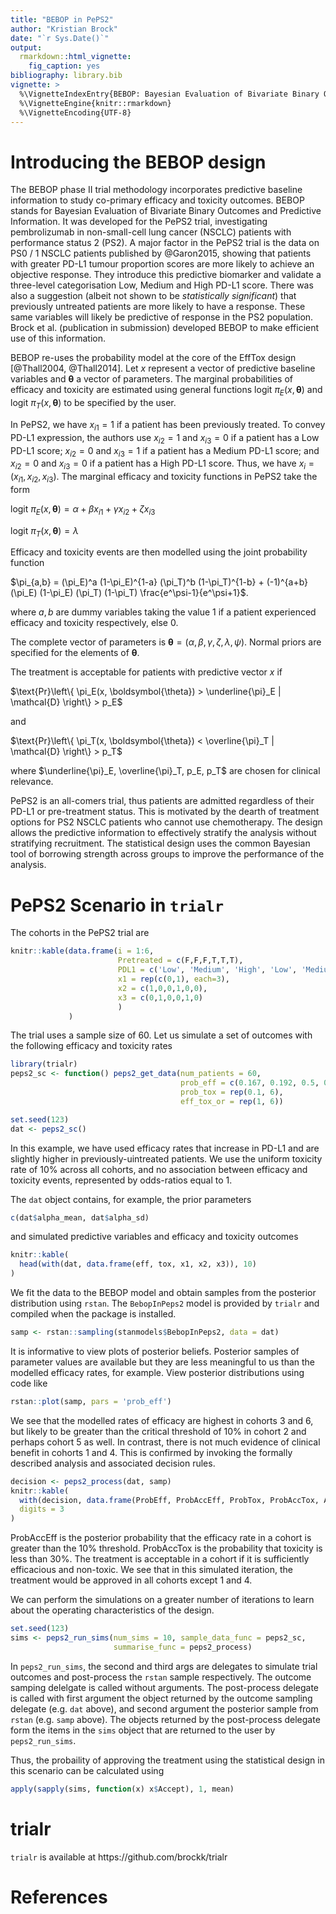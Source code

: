 ```yaml
---
title: "BEBOP in PePS2"
author: "Kristian Brock"
date: "`r Sys.Date()`"
output: 
  rmarkdown::html_vignette:
    fig_caption: yes
bibliography: library.bib
vignette: >
  %\VignetteIndexEntry{BEBOP: Bayesian Evaluation of Bivariate Binary Outcomes and Predictive Information}
  %\VignetteEngine{knitr::rmarkdown}
  %\VignetteEncoding{UTF-8}
---
```


# Introducing the BEBOP design
The BEBOP phase II trial methodology incorporates predictive baseline information to study co-primary efficacy and toxicity outcomes.
BEBOP stands for Bayesian Evaluation of Bivariate Binary Outcomes and Predictive Information.
It was developed for the PePS2 trial, investigating pembrolizumab in non-small-cell lung cancer (NSCLC) patients with performance status 2 (PS2).
A major factor in the PePS2 trial is the data on PS0 / 1 NSCLC patients published by @Garon2015, showing that patients  with greater PD-L1 tumour proportion scores are more likely to achieve an objective response.
They introduce this predictive biomarker and validate a three-level categorisation Low, Medium and High PD-L1 score.
There was also a suggestion (albeit not shown to be _statistically significant_) that previously untreated patients are more likely to have a response.
These same variables will likely be predictive of response in the PS2 population.
Brock et al. (publication in submission) developed BEBOP to make efficient use of this information.

BEBOP re-uses the probability model at the core of the EffTox design [@Thall2004, @Thall2014].
Let $x$ represent a vector of predictive baseline variables and $\boldsymbol{\theta}$ a vector of parameters.
The marginal probabilities of efficacy and toxicity are estimated using general functions $\text{logit } \pi_E(x, \boldsymbol{\theta})$ and $\text{logit } \pi_T(x, \boldsymbol{\theta})$ to be specified by the user.

In PePS2, we have $x_{i1} = 1$ if a patient has been previously treated.
To convey PD-L1 expression, the authors use $x_{i2} = 1$ and $x_{i3} = 0$ if a patient has a Low PD-L1 score;
$x_{i2} = 0$ and $x_{i3} = 1$ if a patient has a Medium PD-L1 score;
and $x_{i2} = 0$ and $x_{i3} = 0$ if a patient has a High PD-L1 score.
Thus, we have $x_i = (x_{i1}, x_{i2}, x_{i3})$. 
The marginal efficacy and toxicity functions in PePS2 take the form

$\text{logit } \pi_E(x, \boldsymbol{\theta}) = \alpha + \beta x_{i1} + \gamma x_{i2} + \zeta x_{i3}$

$\text{logit } \pi_T(x, \boldsymbol{\theta}) = \lambda$

Efficacy and toxicity events are then modelled using the joint probability function

$\pi_{a,b} = (\pi_E)^a (1-\pi_E)^{1-a} (\pi_T)^b (1-\pi_T)^{1-b} + (-1)^{a+b} (\pi_E) (1-\pi_E) (\pi_T) (1-\pi_T) \frac{e^\psi-1}{e^\psi+1}$.

where $a,b$ are dummy variables taking the value 1 if a patient experienced efficacy and toxicity respectively, else 0.

The complete vector of parameters is $\boldsymbol{\theta} = (\alpha, \beta, \gamma, \zeta, \lambda, \psi)$.
Normal priors are specified for the elements of $\boldsymbol{\theta}$.

The treatment is acceptable for patients with predictive vector $x$ if

$\text{Pr}\left\{ \pi_E(x, \boldsymbol{\theta}) > \underline{\pi}_E | \mathcal{D} \right\} > p_E$

and

$\text{Pr}\left\{ \pi_T(x, \boldsymbol{\theta}) < \overline{\pi}_T | \mathcal{D} \right\} > p_T$

where $\underline{\pi}_E, \overline{\pi}_T, p_E, p_T$ are chosen for clinical relevance.

PePS2 is an all-comers trial, thus patients are admitted regardless of their PD-L1 or pre-treatment status.
This is motivated by the dearth of treatment options for PS2 NSCLC patients who cannot use chemotherapy.
The design allows the predictive information to effectively stratify the analysis without stratifying recruitment.
The statistical design uses the common Bayesian tool of borrowing strength across groups to improve the performance of the analysis.

# PePS2 Scenario in ```trialr```
The cohorts in the PePS2 trial are 

```r
knitr::kable(data.frame(i = 1:6, 
                        Pretreated = c(F,F,F,T,T,T),
                        PDL1 = c('Low', 'Medium', 'High', 'Low', 'Medium', 'High'),
                        x1 = rep(c(0,1), each=3),
                        x2 = c(1,0,0,1,0,0),
                        x3 = c(0,1,0,0,1,0)
                        )
             )
```

The trial uses a sample size of 60. 
Let us simulate a set of outcomes with the following efficacy and toxicity rates  
```r
library(trialr)
peps2_sc <- function() peps2_get_data(num_patients = 60,
                                      prob_eff = c(0.167, 0.192, 0.5, 0.091, 0.156, 0.439),
                                      prob_tox = rep(0.1, 6),
                                      eff_tox_or = rep(1, 6))

set.seed(123)
dat <- peps2_sc()
```

In this example, we have used efficacy rates that increase in PD-L1 and are slightly higher in previously-uintreated patients.
We use the uniform toxicity rate of 10% across all cohorts, and no association between efficacy and toxicity events, represented by odds-ratios equal to 1. 

The ```dat``` object contains, for example, the prior parameters

```r
c(dat$alpha_mean, dat$alpha_sd)
```

and simulated predictive variables and efficacy and toxicity outcomes

```r
knitr::kable(
  head(with(dat, data.frame(eff, tox, x1, x2, x3)), 10)
)
```


We fit the data to the BEBOP model and obtain samples from the posterior distribution using ```rstan```.
The ```BebopInPeps2``` model is provided by ```trialr``` and compiled when the package is installed.

```r
samp <- rstan::sampling(stanmodels$BebopInPeps2, data = dat)
```

It is informative to view plots of posterior beliefs. 
Posterior samples of parameter values are available but they are less meaningful to us than the modelled efficacy rates, for example.
View posterior distributions using code like
```r
rstan::plot(samp, pars = 'prob_eff')
```

We see that the modelled rates of efficacy are highest in cohorts 3 and 6, but likely to be greater than the critical threshold of 10% in cohort 2 and perhaps cohort 5 as well.
In contrast, there is not much evidence of clinical benefit in cohorts 1 and 4.
This is confirmed by invoking the formally described analysis and associated decision rules.
```r
decision <- peps2_process(dat, samp)
knitr::kable(
  with(decision, data.frame(ProbEff, ProbAccEff, ProbTox, ProbAccTox, Accept)), 
  digits = 3
)
```

ProbAccEff is the posterior probability that the efficacy rate in a cohort is greater than the 10% threshold.
ProbAccTox is the probability that toxicity is less than 30%.
The treatment is acceptable in a cohort if it is sufficiently efficacious and non-toxic.
We see that in this simulated iteration, the treatment would be approved in all cohorts except 1 and 4.

We can perform the simulations on a greater number of iterations to learn about the operating characteristics of the design.
```r
set.seed(123)
sims <- peps2_run_sims(num_sims = 10, sample_data_func = peps2_sc,
                       summarise_func = peps2_process)
```

In ```peps2_run_sims```, the second and third args are delegates to simulate trial outcomes and post-process the ```rstan``` sample respectively.
The outcome samping delelgate is called without arguments.
The post-process delegate is called with first argument the object returned by the outcome sampling delegate (e.g. ```dat``` above), and second argument the posterior sample from ```rstan``` (e.g. ```samp``` above).
The objects returned by the post-process delegate form the items in the ```sims``` object that are returned to the user by ```peps2_run_sims```. 

Thus, the probaility of approving the treatment using the statistical design in this scenario can be calculated using
```r
apply(sapply(sims, function(x) x$Accept), 1, mean)
```

# trialr
`trialr` is available at https://github.com/brockk/trialr



# References
